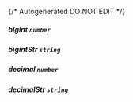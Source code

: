 {/* Autogenerated DO NOT EDIT  */}
##### **bigint** `number`

##### **bigintStr** `string`

##### **decimal** `number`

##### **decimalStr** `string`

